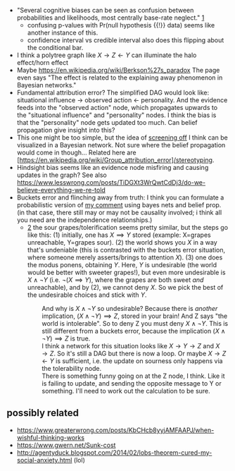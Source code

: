 * "Several cognitive biases can be seen as confusion between probabilities and likelihoods, most centrally base-rate neglect." [https://www.greaterwrong.com/posts/tp4rEtQqRshPavZsr/learn-bayes-nets]
** confusing p-values with Pr(null hypothesis {{!}} data) seems like another instance of this.
** confidence interval vs credible interval also does this flipping about the conditional bar.
* I think a polytree graph like <math>X\rightarrow Z \leftarrow Y</math> can illuminate the halo effect/horn effect
* Maybe https://en.wikipedia.org/wiki/Berkson%27s_paradox The page even says "The effect is related to the explaining away phenomenon in Bayesian networks."
* Fundamental attribution error? The simplified DAG would look like: situational influence → observed action ← personality. And the evidence feeds into the "observed action" node, which propagates upwards to the "situational influence" and "personality" nodes. I think the bias is that the "personality" node gets updated too much. Can belief propagation give insight into this?
* This one might be too simple, but the idea of [https://wiki.lesswrong.com/wiki/Screening_off screening off] I think can be visualized in a Bayesian network. Not sure where the belief propagation would come in though... Related here are [https://en.wikipedia.org/wiki/Group_attribution_error]/stereotyping.
* Hindsight bias seems like an evidence node misfiring and causing updates in the graph? See also https://www.lesswrong.com/posts/TiDGXt3WrQwtCdDj3/do-we-believe-everything-we-re-told
* Buckets error and flinching away from truth: I think you can formulate a probabilistic version of [https://www.greaterwrong.com/posts/EEv9JeuY5xfuDDSgF/flinching-away-from-truth-is-often-about-protecting-the/comment/D6WcJW4zpCT5WhG4T my comment] using bayes nets and belief prop. (in that case, there still may or may not be causality involved; i think all you need are the independence relationships.)
** [http://mindingourway.com/see-the-dark-world/] the sour grapes/tolerification seems pretty similar, but the steps go like this: (1) initially, one has <math>X \implies Y</math> stored (example: X=grapes unreachable, Y=grapes sour). (2) the world shows you <math>X</math> in a way that's undeniable (this is contrasted with the buckets error situation, where someone merely asserts/brings to attention <math>X</math>). (3) one does the modus ponens, obtaining <math>Y</math>. Here, <math>Y</math> is undesirable (the world would be better with sweeter grapes!), but even more undesirable is <math>X \wedge \neg Y</math> (i.e. <math>\neg(X\implies Y)</math>, where the grapes are both sweet ''and'' unreachable), and by (2), we cannot deny <math>X</math>. So we pick the best of the undesirable choices and stick with <math>Y</math>.
:: And why is <math>X \wedge \neg Y</math> so undesirable? Because there is ''another'' implication, <math>(X \wedge \neg Y) \implies Z</math>, stored in your brain! And Z says "the world is intolerable". So to deny Z you must deny <math>X \wedge \neg Y</math>. This is still different from a buckets error, because the implication <math>(X \wedge \neg Y) \implies Z</math> is true.
:: I think a network for this situation looks like <math>X\to Y\to Z</math> and <math>X\to Z</math>. So it's still a DAG but there is now a loop. Or maybe <math>X \rightarrow Z \leftarrow Y</math> is sufficient, i.e. the update on sourness only happens via the tolerability node.
:: There is something funny going on at the Z node, I think. Like it is failing to update, and sending the opposite message to Y or something. I'll need to work out the calculation to be sure.

==possibly related==

* https://www.greaterwrong.com/posts/KbCHcb8yyjAMFAAPJ/when-wishful-thinking-works
* https://www.gwern.net/Sunk-cost
* http://agentyduck.blogspot.com/2014/02/lobs-theorem-cured-my-social-anxiety.html (lol)
